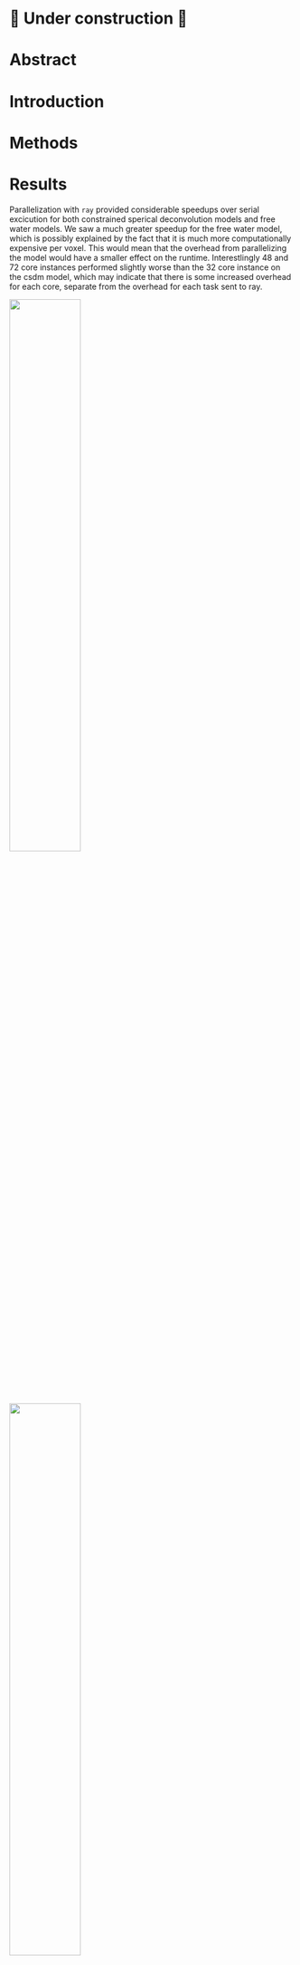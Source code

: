 # 🚧 Under construction 🚧

# Abstract

# Introduction

# Methods

# Results

Parallelization with `ray` provided considerable speedups over serial excicution for both constrained sperical deconvolution models and free water models. We saw a much greater speedup for the free water model, which is possibly explained by the fact that it is much more computationally expensive per voxel. This would mean that the overhead from parallelizing the model would have a smaller effect on the runtime. Interestlingly 48 and 72 core instances performed slightly worse than the 32 core instance on the csdm model, which may indicate that there is some increased overhead for each core, separate from the overhead for each task sent to ray.

![](figures/csdm_speedup.png){width=50% height=50%}
![](figures/fwdtim_speedup.png){width=50% height=50%}

Efficiency decreases as a function of number of CPUs, but is still rather high in many configurations. Efficiency is also considerably higher for the free water tensor model, which is consistent with out expectations given that it is more computationally expensive per voxel and therefor ray overhead would have less effect. The high efficency of 8 core machines suggest that the most cost effective configuration for processing may be relativly cheap low core machines.

![](figures/csdm_efficency.png){width=50% height=50%}
![](figures/fwdtim_efficency.png){width=50% height=50%}

Ray tends to spill a large amount of data to disk and does not clean up afterwards. This can quickly become problematic when running multiple consecuitive models. Withing just an hour or two of running ray could easily spill over 500gb to disk. We have implemented a fix for this within our model as follows:

```python
    if engine == "ray":
        if not has_ray:
            raise ray()

        if clean_spill:
            tmp_dir = tempfile.TemporaryDirectory()

            if not ray.is_initialized():
                ray.init(_system_config={
                    "object_spilling_config": json.dumps(
                        {"type": "filesystem", "params": {"directory_path":
                         tmp_dir.name}},
                    )
                },)

        func = ray.remote(func)
        results = ray.get([func.remote(ii, *func_args, **func_kwargs)
                          for ii in in_list])

        if clean_spill:
            shutil.rmtree(tmp_dir.name)
```

# Discussion
z

## Acknowledgments

This work was funded through NIH grant EB027585 (PI: Eleftherios Garyfallidis) and
a grant from the Chan Zuckerberg Initiative Essential Open Source Software program (PI: Serge Koudoro).
